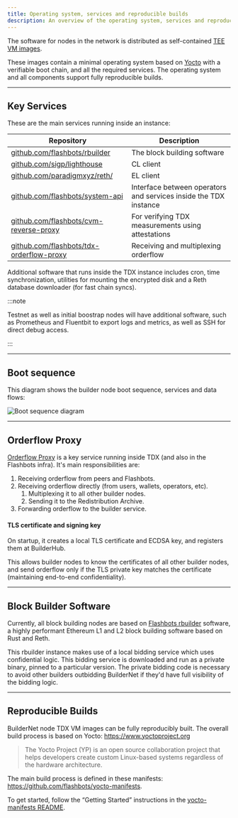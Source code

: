 ```yaml
---
title: Operating system, services and reproducible builds
description: An overview of the operating system, services and reproducible builds in BuilderNet nodes.
---
```



The software for nodes in the network is distributed as self-contained [TEE VM images](downloads-measurements).

These images contain a minimal operating system based on [Yocto](https://www.yoctoproject.org/) with a verifiable boot chain, and all the required services.
The operating system and all components support fully reproducible builds.

<hr class="clean" />

## Key Services

These are the main services running inside an instance:

| Repository                                                                                   | Description                                                      |
| -------------------------------------------------------------------------------------------- | ---------------------------------------------------------------- |
| [github.com/flashbots/rbuilder](https://github.com/flashbots/rbuilder)                       | The block building software                                      |
| [github.com/sigp/lighthouse](https://github.com/sigp/lighthouse)                             | CL client                                                        |
| [github.com/paradigmxyz/reth/](https://github.com/paradigmxyz/reth/)                         | EL client                                                        |
| [github.com/flashbots/system-api](https://github.com/flashbots/system-api)                   | Interface between operators and services inside the TDX instance |
| [github.com/flashbots/cvm-reverse-proxy](https://github.com/flashbots/cvm-reverse-proxy)     | For verifying TDX measurements using attestations                |
| [github.com/flashbots/tdx-orderflow-proxy](https://github.com/flashbots/tdx-orderflow-proxy) | Receiving and multiplexing orderflow                             |

Additional software that runs inside the TDX instance includes cron, time synchronization, utilities for mounting the encrypted disk and a Reth database downloader (for fast chain syncs).

:::note

Testnet as well as initial boostrap nodes will have additional software, such as Prometheus and Fluentbit to export logs and metrics, as well as SSH for direct debug access.

:::


<hr class="clean" />

## Boot sequence

This diagram shows the builder node boot sequence, services and data flows:

<Image img={imgBootSequence} alt="Boot sequence diagram" class="img-border" />

<hr class="clean" />

## Orderflow Proxy

[Orderflow Proxy](https://github.com/flashbots/tdx-orderflow-proxy) is a key service running inside TDX (and also in the Flashbots infra). It's main responsibilities are:

1. Receiving orderflow from peers and Flashbots.
1. Receiving orderflow directly (from users, wallets, operators, etc).
    1. Multiplexing it to all other builder nodes.
    1. Sending it to the Redistribution Archive.
1. Forwarding orderflow to the builder service.

#### TLS certificate and signing key

On startup, it creates a local TLS certificate and ECDSA key, and registers them at BuilderHub.

This allows builder nodes to know the certificates of all other builder nodes, and send orderflow only if the TLS private key matches the certificate (maintaining end-to-end confidentiality).

<hr class="clean" />

## Block Builder Software

Currently, all block building nodes are based on [Flashbots rbuilder](https://github.com/flashbots/rbuilder) software, a highly performant Ethereum L1 and L2 block building software based on Rust and Reth.

This rbuilder instance makes use of a local bidding service which uses confidential logic. This bidding service is downloaded and run as a private binary, pinned to a particular version.
The private bidding code is necessary to avoid other builders outbidding BuilderNet if they'd have full visibility of the bidding logic.

<hr class="clean" />

## Reproducible Builds

BuilderNet node TDX VM images can be fully reproducibly built. The overall build process is based on Yocto: https://www.yoctoproject.org

> The Yocto Project (YP) is an open source collaboration project that helps developers create custom Linux-based systems regardless of the hardware architecture.

The main build process is defined in these manifests: https://github.com/flashbots/yocto-manifests.

To get started, follow the “Getting Started” instructions in the [yocto-manifests README](https://github.com/flashbots/yocto-manifests?tab=readme-ov-file#getting-started).